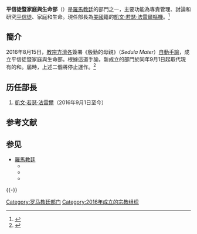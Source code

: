 {{NoteTA
|1=zh-hans:凯文·若瑟·法雷尔; zh-hant:凱文·若瑟·法雷爾; zh-hk:基文·若瑟·法雷爾;
}}
{{羅馬教廷}}

'''平信徒暨家庭與生命部'''（{{lang-it|Dicastero per i laici, la famiglia e la vita}}）是[[羅馬教廷|羅馬教廷]]的部門之一，主要功能為專責管理、討論和研究[[平信徒|平信徒]]、家庭和生命。現任部長為[[美國|美國]]籍的[[凱文·若瑟·法雷爾|凱文·若瑟·法雷爾]][[樞機|樞機]]。<ref>{{cite press release | url=https://press.vatican.va/content/salastampa/it/bollettino/pubblico/2016/08/17/0587/01317.html | title=Rinunce e nomine, 17.08.2016 | publisher=Sala Stampa della Santa Sede | date=2016-08-17 | accessdate=2019-07-24 | language=it |archivedate=2019-07-24 |archiveurl=https://web.archive.org/web/20190724161355/https://press.vatican.va/content/salastampa/it/bollettino/pubblico/2016/08/17/0587/01317.html}}</ref>

==簡介==
2016年8月15日，[[教宗方濟各|教宗方濟各]]簽署《殷勤的母親》（''Sedula Mater''）[[自動手諭|自動手諭]]，成立平信徒暨家庭與生命部。根據這道手諭，新成立的部門於同年9月1日起取代現有的{{link-en|宗座平信徒理事會|Pontifical Council for the Laity}}和{{link-en|宗座家庭理事會|Pontifical Council for the Family}}。屆時，上述二個{{link-en|宗座理事會|Pontifical Council}}將停止運作。<ref>{{cite web | url=http://saltandlighttv.org/chinese/pope-issues-motu-proprio-on-new-laity-family-and-life-dicastery/ | title=教宗任命平信徒、家庭和生命部部長 | publisher=鹽與光 | date=2016-08-17 | accessdate=2016-08-17 | language=中文 | archive-url=https://web.archive.org/web/20160826195745/http://saltandlighttv.org/chinese/pope-issues-motu-proprio-on-new-laity-family-and-life-dicastery/ | archive-date=2016-08-26 | dead-url=yes }}</ref>

== 历任部長 ==
# [[凱文·若瑟·法雷爾|凱文·若瑟·法雷爾]]（2016年9月1日至今）

==参考文献==
{{Reflist}}

== 参见 ==
{{Portal|天主教}}
* [[羅馬教廷|羅馬教廷]]
** {{link-en|宗座理事會|Pontifical Council}}
** {{link-en|宗座平信徒理事會|Pontifical Council for the Laity}}
** {{link-en|宗座家庭理事會|Pontifical Council for the Family}}

{{-}}
{{天主教}}

[[Category:罗马教廷部门|Category:罗马教廷部门]]
[[Category:2016年成立的宗教组织|Category:2016年成立的宗教组织]]